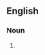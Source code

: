 ==English==

===Noun===
{{head|en|noun plural form|head=[[ulterior]] [[motive]]s}}

# {{plural of|ulterior motive|lang=en}}